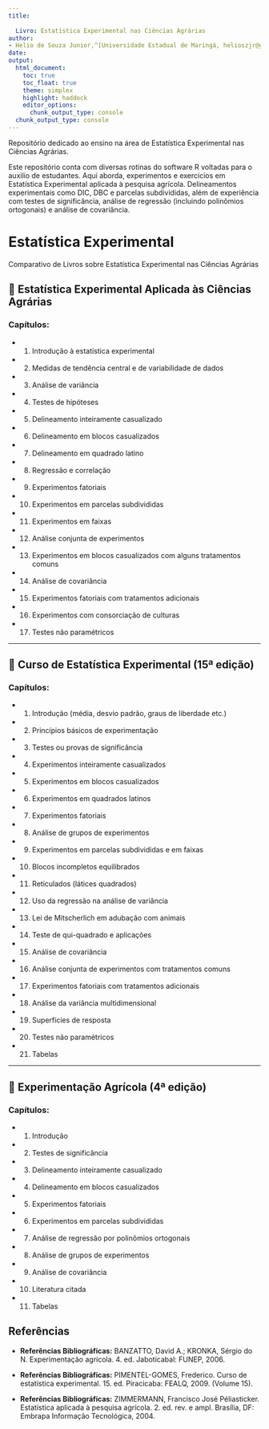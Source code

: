 ---
title:
  
  Livro: Estatística Experimental nas Ciências Agrárias
author: 
- Helio de Souza Junior,^[Universidade Estadual de Maringá, helioszjr@gmail.com]
date: 
output:
  html_document:
    toc: true
    toc_float: true
    theme: simplex
    highlight: haddock
    editor_options: 
      chunk_output_type: console
  chunk_output_type: console
---
Repositório dedicado ao ensino na área de Estatística Experimental nas Ciências Agrárias.

Este repositório conta com diversas rotinas do software R voltadas para o auxilio de estudantes. Aqui aborda, experimentos e exercicios em Estatística Experimental aplicada à pesquisa agrícola. Delineamentos experimentais como DIC, DBC e parcelas subdivididas, além de experiência com testes de significância, análise de regressão (incluindo polinômios ortogonais) e análise de covariância.


# Estatística Experimental
Comparativo de Livros sobre Estatística Experimental nas Ciências Agrárias

## 📘 Estatística Experimental Aplicada às Ciências Agrárias

### Capítulos:
- 1. Introdução à estatística experimental  
- 2. Medidas de tendência central e de variabilidade de dados  
- 3. Análise de variância  
- 4. Testes de hipóteses  
- 5. Delineamento inteiramente casualizado  
- 6. Delineamento em blocos casualizados  
- 7. Delineamento em quadrado latino  
- 8. Regressão e correlação  
- 9. Experimentos fatoriais  
- 10. Experimentos em parcelas subdivididas  
- 11. Experimentos em faixas  
- 12. Análise conjunta de experimentos  
- 13. Experimentos em blocos casualizados com alguns tratamentos comuns  
- 14. Análise de covariância  
- 15. Experimentos fatoriais com tratamentos adicionais  
- 16. Experimentos com consorciação de culturas  
- 17. Testes não paramétricos  

---

## 📗 Curso de Estatística Experimental (15ª edição)

### Capítulos:
- 1. Introdução (média, desvio padrão, graus de liberdade etc.)  
- 2. Princípios básicos de experimentação  
- 3. Testes ou provas de significância  
- 4. Experimentos inteiramente casualizados  
- 5. Experimentos em blocos casualizados  
- 6. Experimentos em quadrados latinos  
- 7. Experimentos fatoriais  
- 8. Análise de grupos de experimentos  
- 9. Experimentos em parcelas subdivididas e em faixas  
- 10. Blocos incompletos equilibrados  
- 11. Reticulados (látices quadrados)  
- 12. Uso da regressão na análise de variância  
- 13. Lei de Mitscherlich em adubação com animais  
- 14. Teste de qui-quadrado e aplicações  
- 15. Análise de covariância  
- 16. Análise conjunta de experimentos com tratamentos comuns  
- 17. Experimentos fatoriais com tratamentos adicionais  
- 18. Análise da variância multidimensional  
- 19. Superfícies de resposta  
- 20. Testes não paramétricos  
- 21. Tabelas  

---

## 📙 Experimentação Agrícola (4ª edição)

### Capítulos:
- 1. Introdução  
- 2. Testes de significância  
- 3. Delineamento inteiramente casualizado  
- 4. Delineamento em blocos casualizados  
- 5. Experimentos fatoriais  
- 6. Experimentos em parcelas subdivididas  
- 7. Análise de regressão por polinômios ortogonais  
- 8. Análise de grupos de experimentos  
- 9. Análise de covariância  
- 10. Literatura citada  
- 11. Tabelas

## Referências

- **Referências Bibliográficas:** BANZATTO, David A.; KRONKA, Sérgio do N. Experimentação agrícola. 4. ed. Jaboticabal: FUNEP, 2006.

- **Referências Bibliográficas:** PIMENTEL-GOMES, Frederico. Curso de estatística experimental. 15. ed. Piracicaba: FEALQ, 2009. (Volume 15).

- **Referências Bibliográficas:** ZIMMERMANN, Francisco José Péliasticker. Estatística aplicada à pesquisa agrícola. 2. ed. rev. e ampl. Brasília, DF: Embrapa Informação Tecnológica, 2004.
